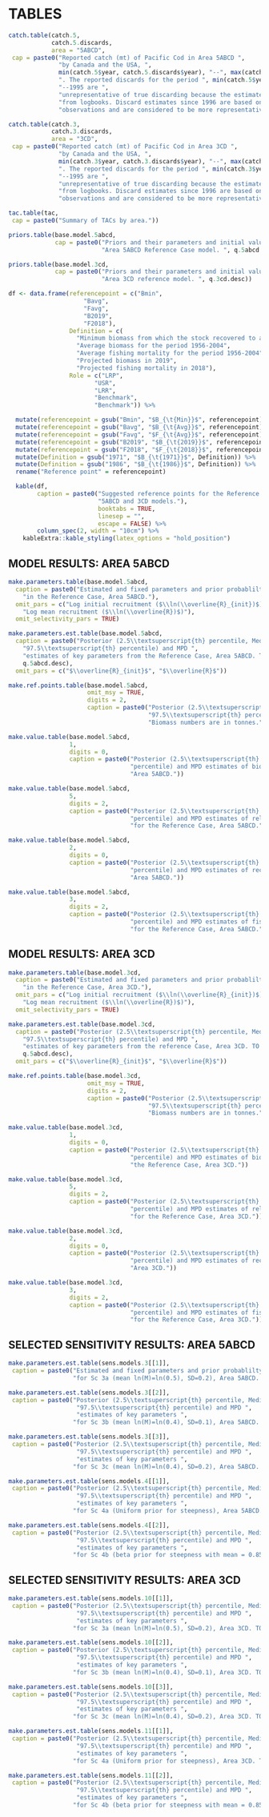 \clearpage

# TABLES

```r
catch.table(catch.5,
            catch.5.discards,
            area = "5ABCD",
 cap = paste0("Reported catch (mt) of Pacific Cod in Area 5ABCD ",
              "by Canada and the USA, ",
              min(catch.5$year, catch.5.discards$year), "--", max(catch.5$year, catch.5.discards$year),
              ". The reported discards for the period ", min(catch.5$year, catch.5.discards$year),
              "--1995 are ",
              "unrepresentative of true discarding because the estimates were taken ",
              "from logbooks. Discard estimates since 1996 are based on at-sea ",
              "observations and are considered to be more representative of true discarding."))
```


```r
catch.table(catch.3,
            catch.3.discards,
            area = "3CD",
 cap = paste0("Reported catch (mt) of Pacific Cod in Area 3CD ",
              "by Canada and the USA, ",
              min(catch.3$year, catch.3.discards$year), "--", max(catch.3$year, catch.3.discards$year),
              ". The reported discards for the period ", min(catch.3$year, catch.3.discards$year),
              "--1995 are ",
              "unrepresentative of true discarding because the estimates were taken ",
              "from logbooks. Discard estimates since 1996 are based on at-sea ",
              "observations and are considered to be more representative of true discarding."))
```

\clearpage

```r
tac.table(tac,
 cap = paste0("Summary of TACs by area."))
```

\clearpage

```r
priors.table(base.model.5abcd,
             cap = paste0("Priors and their parameters and initial values used in the ",
                          "Area 5ABCD Reference Case model. ", q.5abcd.desc))
```

```r
priors.table(base.model.3cd,
             cap = paste0("Priors and their parameters and initial values used in the ",
                          "Area 3CD reference model. ", q.3cd.desc))
```

```r
df <- data.frame(referencepoint = c("Bmin",
                     "Bavg",
                     "Favg",
                     "B2019",
                     "F2018"),
                 Definition = c(
                   "Minimum biomass from which the stock recovered to above average (1971 in  5ABCD; 1986 in 3CD)",
                   "Average biomass for the period 1956-2004",
                   "Average fishing mortality for the period 1956-2004",
                   "Projected biomass in 2019",
                   "Projected fishing mortality in 2018"),
                 Role = c("LRP",
                        "USR",
                        "LRR",
                        "Benchmark",
                        "Benchmark")) %>%

  mutate(referencepoint = gsub("Bmin", "$B_{\t{Min}}$", referencepoint)) %>%
  mutate(referencepoint = gsub("Bavg", "$B_{\t{Avg}}$", referencepoint)) %>%
  mutate(referencepoint = gsub("Favg", "$F_{\t{Avg}}$", referencepoint)) %>%
  mutate(referencepoint = gsub("B2019", "$B_{\t{2019}}$", referencepoint)) %>%
  mutate(referencepoint = gsub("F2018", "$F_{\t{2018}}$", referencepoint)) %>%
  mutate(Definition = gsub("1971", "$B_{\t{1971}}$", Definition)) %>%
  mutate(Definition = gsub("1986", "$B_{\t{1986}}$", Definition)) %>%
  rename("Reference point" = referencepoint)

  kable(df,
        caption = paste0("Suggested reference points for the Reference Case ",
                         "5ABCD and 3CD models."),
                         booktabs = TRUE,
                         linesep = "",
                         escape = FALSE) %>%
        column_spec(2, width = "10cm") %>%
    kableExtra::kable_styling(latex_options = "hold_position")

```

\clearpage

## MODEL RESULTS: AREA 5ABCD

```r
make.parameters.table(base.model.5abcd,
  caption = paste0("Estimated and fixed parameters and prior probablilty distributions used ",
    "in the Reference Case, Area 5ABCD."),
  omit_pars = c("Log initial recruitment ($\\ln(\\overline{R}_{init})$)", 
    "Log mean recruitment ($\\ln(\\overline{R})$)"),
  omit_selectivity_pars = TRUE)
```

```r
make.parameters.est.table(base.model.5abcd,
  caption = paste0("Posterior (2.5\\textsuperscript{th} percentile, Median, and ",
    "97.5\\textsuperscript{th} percentile) and MPD ",
    "estimates of key parameters from the Reference Case, Area 5ABCD. TO DO: REMOVE Ravg and Rinit.",
    q.5abcd.desc),
  omit_pars = c("$\\overline{R}_{init}$", "$\\overline{R}$"))
```

```r
make.ref.points.table(base.model.5abcd,
                      omit_msy = TRUE,
                      digits = 2,
                      caption = paste0("Posterior (2.5\\textsuperscript{th} percentile, Median, and ",
                                       "97.5\\textsuperscript{th} percentile) of proposed reference points for Area 5ABCD. ",
                                       "Biomass numbers are in tonnes."))
```

```r
make.value.table(base.model.5abcd,
                 1,
                 digits = 0,
                 caption = paste0("Posterior (2.5\\textsuperscript{th} percentile, Median, and 97.5\\textsuperscript{th} ",
                                  "percentile) and MPD estimates of biomass (t) forthe Reference Case, ",
                                  "Area 5ABCD."))
```

```r
make.value.table(base.model.5abcd,
                 5,
                 digits = 2,
                 caption = paste0("Posterior (2.5\\textsuperscript{th} percentile, Median, and 97.5\\textsuperscript{th} ",
                                  "percentile) and MPD estimates of relative biomass ",
                                  "for the Reference Case, Area 5ABCD."))
```

```r
make.value.table(base.model.5abcd,
                 2,
                 digits = 0,
                 caption = paste0("Posterior (2.5\\textsuperscript{th} percentile, Median, and 97.5\\textsuperscript{th} ",
                                  "percentile) and MPD estimates of recruitment (thousands) for the Reference Case, ",
                                  "Area 5ABCD."))
```

```r
make.value.table(base.model.5abcd,
                 3,
                 digits = 2,
                 caption = paste0("Posterior (2.5\\textsuperscript{th} percentile, Median, and 97.5\\textsuperscript{th} ",
                                  "percentile) and MPD estimates of fishing mortality, F, ",
                                  "for the Reference Case, Area 5ABCD."))
```

\clearpage

## MODEL RESULTS: AREA 3CD

```r
make.parameters.table(base.model.3cd,
  caption = paste0("Estimated and fixed parameters and prior probablilty distributions used ",
    "in the Reference Case, Area 3CD."),
  omit_pars = c("Log initial recruitment ($\\ln(\\overline{R}_{init})$)", 
    "Log mean recruitment ($\\ln(\\overline{R})$)"),
  omit_selectivity_pars = TRUE)
```

```r
make.parameters.est.table(base.model.3cd,
  caption = paste0("Posterior (2.5\\textsuperscript{th} percentile, Median, and ",
    "97.5\\textsuperscript{th} percentile) and MPD ",
    "estimates of key parameters from the reference Case, Area 3CD. TO DO: REMOVE Ravg and Rinit. ",
    q.5abcd.desc),
  omit_pars = c("$\\overline{R}_{init}$", "$\\overline{R}$"))
```

```r
make.ref.points.table(base.model.3cd,
                      omit_msy = TRUE,
                      digits = 2,
                      caption = paste0("Posterior (2.5\\textsuperscript{th} percentile, Median, and ",
                                       "97.5\\textsuperscript{th} percentile) of proposed reference points for Area 3CD. ",
                                       "Biomass numbers are in tonnes."))
```

```r
make.value.table(base.model.3cd,
                 1,
                 digits = 0,
                 caption = paste0("Posterior (2.5\\textsuperscript{th} percentile, Median, and 97.5\\textsuperscript{th} ",
                                  "percentile) and MPD estimates of biomass (t) for ",
                                  "the Reference Case, Area 3CD."))
```

```r
make.value.table(base.model.3cd,
                 5,
                 digits = 2,
                 caption = paste0("Posterior (2.5\\textsuperscript{th} percentile, Median, and 97.5\\textsuperscript{th} ",
                                  "percentile) and MPD estimates of relative biomass ",
                                  "for the Reference Case, Area 3CD."))
```

```r
make.value.table(base.model.3cd,
                 2,
                 digits = 0,
                 caption = paste0("Posterior (2.5\\textsuperscript{th} percentile, Median, and 97.5\\textsuperscript{th} ",
                                  "percentile) and MPD estimates of recruitment (thousands) for the Reference Case,",
                                  "Area 3CD."))
```

```r
make.value.table(base.model.3cd,
                 3,
                 digits = 2,
                 caption = paste0("Posterior (2.5\\textsuperscript{th} percentile, Median, and 97.5\\textsuperscript{th} ",
                                  "percentile) and MPD estimates of fishing mortality, F, ",
                                  "for the Reference Case, Area 3CD."))
```

\clearpage

## SELECTED SENSITIVITY RESULTS: AREA 5ABCD

```r
make.parameters.est.table(sens.models.3[[1]],
 caption = paste0("Estimated and fixed parameters and prior probablilty distributions used ",
                  "for Sc 3a (mean ln(M)=ln(0.5), SD=0.2), Area 5ABCD. TO DO: REMOVE MSY-based pars, Ravg and Rinit."))
```

```r
make.parameters.est.table(sens.models.3[[2]],
 caption = paste0("Posterior (2.5\\textsuperscript{th} percentile, Median, and ",
                   "97.5\\textsuperscript{th} percentile) and MPD ",
                   "estimates of key parameters ",
                  "for Sc 3b (mean ln(M)=ln(0.4), SD=0.1), Area 5ABCD. TO DO: REMOVE Ravg and Rinit."))
```

```r
make.parameters.est.table(sens.models.3[[3]],
 caption = paste0("Posterior (2.5\\textsuperscript{th} percentile, Median, and ",
                   "97.5\\textsuperscript{th} percentile) and MPD ",
                   "estimates of key parameters ",
                  "for Sc 3c (mean ln(M)=ln(0.4), SD=0.2), Area 5ABCD. TO DO: REMOVE Ravg and Rinit."))
```

```r
make.parameters.est.table(sens.models.4[[1]],
 caption = paste0("Posterior (2.5\\textsuperscript{th} percentile, Median, and ",
                   "97.5\\textsuperscript{th} percentile) and MPD ",
                   "estimates of key parameters ",
                  "for Sc 4a (Uniform prior for steepness), Area 5ABCD. TO DO: REMOVE Ravg and Rinit."))
```

```r
make.parameters.est.table(sens.models.4[[2]],
 caption = paste0("Posterior (2.5\\textsuperscript{th} percentile, Median, and ",
                   "97.5\\textsuperscript{th} percentile) and MPD ",
                   "estimates of key parameters ",
                  "for Sc 4b (beta prior for steepness with mean = 0.85 and SD = 0.15), Area 5ABCD. TO DO: REMOVE Ravg and Rinit."))
```

\clearpage

## SELECTED SENSITIVITY RESULTS: AREA 3CD

```r
make.parameters.est.table(sens.models.10[[1]],
 caption = paste0("Posterior (2.5\\textsuperscript{th} percentile, Median, and ",
                   "97.5\\textsuperscript{th} percentile) and MPD ",
                   "estimates of key parameters ",
                  "for Sc 3a (mean ln(M)=ln(0.5), SD=0.2), Area 3CD. TO DO: REMOVE Ravg and Rinit."))
```

```r
make.parameters.est.table(sens.models.10[[2]],
 caption = paste0("Posterior (2.5\\textsuperscript{th} percentile, Median, and ",
                   "97.5\\textsuperscript{th} percentile) and MPD ",
                   "estimates of key parameters ",
                  "for Sc 3b (mean ln(M)=ln(0.4), SD=0.1), Area 3CD. TO DO: REMOVE Ravg and Rinit."))
```

```r
make.parameters.est.table(sens.models.10[[3]],
 caption = paste0("Posterior (2.5\\textsuperscript{th} percentile, Median, and ",
                   "97.5\\textsuperscript{th} percentile) and MPD ",
                   "estimates of key parameters ",
                  "for Sc 3c (mean ln(M)=ln(0.4), SD=0.2), Area 3CD. TO DO: REMOVE Ravg and Rinit."))
```

```r
make.parameters.est.table(sens.models.11[[1]],
 caption = paste0("Posterior (2.5\\textsuperscript{th} percentile, Median, and ",
                   "97.5\\textsuperscript{th} percentile) and MPD ",
                   "estimates of key parameters ",
                  "for Sc 4a (Uniform prior for steepness), Area 3CD. TO DO: REMOVE Ravg and Rinit."))
```

```r
make.parameters.est.table(sens.models.11[[2]],
 caption = paste0("Posterior (2.5\\textsuperscript{th} percentile, Median, and ",
                   "97.5\\textsuperscript{th} percentile) and MPD ",
                   "estimates of key parameters ",
                  "for Sc 4b (beta prior for steepness with mean = 0.85 and SD = 0.15), Area 3CD. TO DO: REMOVE Ravg and Rinit."))
```
